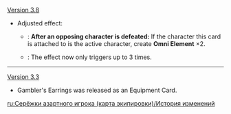 {{Change History/Header}}
[[Version 3.8]]
* Adjusted effect:
** {{Color|Old}}: '''After an opposing character is defeated:''' If the character this card is attached to is the active character, create '''Omni Element''' ×2.
** {{Color|New}}: The effect now only triggers up to 3 times.
----
[[Version 3.3]]
* Gambler's Earrings was released as an Equipment Card.
<noinclude>
[[ru:Серёжки азартного игрока (карта экипировки)/История изменений]]
</noinclude>